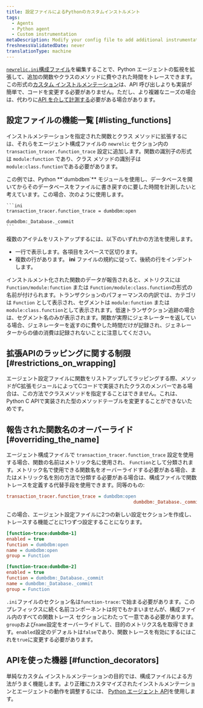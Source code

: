 ```yaml
---
title: 設定ファイルによるPythonのカスタムインストルメント
tags:
  - Agents
  - Python agent
  - Custom instrumentation
metaDescription: Modify your config file to add additional instrumentation to a monitored application when using the Python agent.
freshnessValidatedDate: never
translationType: machine
---
```


[`newrelic.ini`構成ファイル](/docs/apm/agents/python-agent/configuration/python-agent-configuration/#agent-configuration-file)を編集することで、Python エージェントの監視を拡張して、追加の関数やクラスのメソッドに費やされた時間をトレースできます。この形式の[カスタム インストルメンテーション](/docs/python/python-custom-instrumentation)は、API 呼び出しよりも実装が簡単で、コードを変更する必要がありません。ただし、より複雑なニーズの場合は、代わりに[API を介して計測する](/docs/python/python-instrumentation-by-api)必要がある場合があります。

## 設定ファイルの機能一覧 [#listing_functions]

インストルメンテーションを指定された関数とクラス メソッドに拡張するには、それらをエージェント構成ファイルの `newrelic` セクション内の `transaction_tracer.function_trace` 設定に追加します。関数の識別子の形式は `module:function` であり、クラス メソッドの識別子は `module:class.function`である必要があります。

<CollapserGroup>
  <Collapser
    id="dumdbm-example"
    title="dumbdbmの使用"
  >
    この例では、Python **`dumbdbm`** モジュールを使用し、データベースを開いてからそのデータベースをファイルに書き戻すのに要した時間を計測したいと考えています。この場合、次のように使用します。

    ```ini
    transaction_tracer.function_trace = dumbdbm:open
                                                   dumbdbm:_Database._commit
    ```
  </Collapser>
</CollapserGroup>

複数のアイテムをリストアップするには、以下のいずれかの方法を使用します。

* 一行で表示します。各項目をスペースで区切ります。
* 複数の行があります。 **ini** ファイルの規約に従って、後続の行をインデントします。

インストルメント化された関数のデータが報告されると、メトリクスには `Function/module:function` または `Function/module:class.function`の形式の名前が付けられます。トランザクションのパフォーマンスの内訳では、カテゴリは `Function` として表示され、セグメントは `module:function` または `module:class.function`として表示されます。低速トランザクション追跡の場合は、セグメント名のみが表示されます。関数が実際にジェネレーターを返している場合、ジェネレーターを返すのに費やした時間だけが記録され、ジェネレーターからの値の消費は記録されないことに注意してください。

## 拡張APIのラッピングに関する制限 [#restrictions_on_wrapping]

エージェント設定ファイルに関数をリストアップしてラッピングする際、メソッドがC拡張モジュールによってCコードで実装されたクラスのメンバーである場合は、この方法でクラスメソッドを指定することはできません。これは、Python C APIで実装された型のメソッドテーブルを変更することができないためです。

## 報告された関数名のオーバーライド [#overriding_the_name]

エージェント構成ファイルで `transaction_tracer.function_trace` 設定を使用する場合、関数の名前はメトリック名に使用され、 `Function`として分類されます。メトリック名で使用できる関数名をオーバーライドする必要がある場合、またはメトリック名を別の方法で分類する必要がある場合は、構成ファイルで関数トレースを定義する代替手段を使用できます。同等のもの:

```ini
transaction_tracer.function_trace = dumbdbm:open
                                               dumbdbm:_Database._commit
```

この場合、エージェント設定ファイルに2つの新しい設定セクションを作成し、トレースする機能ごとに1つずつ設定することになります。

```ini
[function-trace:dumbdbm-1]
enabled = true
function = dumbdbm:open
name = dumbdbm:open
group = Function

[function-trace:dumbdbm-2]
enabled = true
function = dumbdbm:_Database._commit
name = dumbdbm:_Database._commit
group = Function
```

`.ini`ファイルのセクション名は`function-trace:`で始まる必要があります。このプレフィックスに続く名前コンポーネントは何でもかまいませんが、構成ファイル内のすべての関数トレース セクションにわたって一意である必要があります。`group`および`name`設定をオーバーライドして、目的のメトリクス名を取得できます。`enabled`設定のデフォルトは`false`であり、関数トレースを有効にするにはこれを`true`に変更する必要があります。

## APIを使った機器 [#function_decorators]

単純なカスタム インストルメンテーションの目的では、構成ファイルによる方法がうまく機能します。より正確にカスタマイズされたインストルメンテーションとエージェントの動作を調整するには、 [Python エージェント API](/docs/agents/python-agent/api/python-agent-api-guide)を使用します。